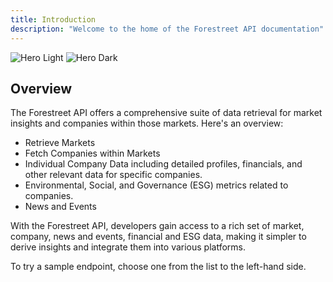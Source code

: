 ```yaml
---
title: Introduction
description: "Welcome to the home of the Forestreet API documentation"
---
```


<img
  className="block dark:hidden"
  src="/images/hero.svg"
  alt="Hero Light"
/>
<img
  className="hidden dark:block"
  src="/images/hero.svg"
  alt="Hero Dark"
/>

## Overview

The Forestreet API offers a comprehensive suite of data retrieval for market insights and companies within those markets. Here's an overview:

- Retrieve Markets
- Fetch Companies within Markets
- Individual Company Data including detailed profiles, financials, and other relevant data for specific companies.
- Environmental, Social, and Governance (ESG) metrics related to companies.
- News and Events

With the Forestreet API, developers gain access to a rich set of market, company, news and events, financial and ESG data, making it simpler to derive insights and integrate them into various platforms.

To try a sample endpoint, choose one from the list to the left-hand side.
